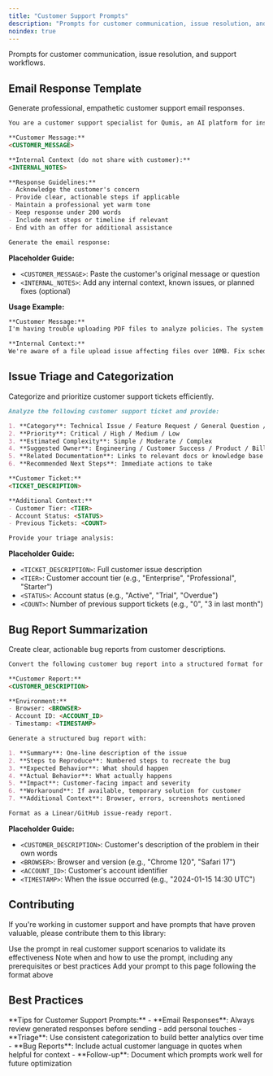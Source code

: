 ```yaml
---
title: "Customer Support Prompts"
description: "Prompts for customer communication, issue resolution, and support workflows"
noindex: true
---
```


<Info>
  Prompts for customer communication, issue resolution, and support workflows.
</Info>

## Email Response Template

Generate professional, empathetic customer support email responses.

```markdown
You are a customer support specialist for Qumis, an AI platform for insurance professionals. Generate a professional and empathetic email response for the following customer inquiry.

**Customer Message:**
<CUSTOMER_MESSAGE>

**Internal Context (do not share with customer):**
<INTERNAL_NOTES>

**Response Guidelines:**
- Acknowledge the customer's concern
- Provide clear, actionable steps if applicable
- Maintain a professional yet warm tone
- Keep response under 200 words
- Include next steps or timeline if relevant
- End with an offer for additional assistance

Generate the email response:
```

**Placeholder Guide:**
- `<CUSTOMER_MESSAGE>`: Paste the customer's original message or question
- `<INTERNAL_NOTES>`: Add any internal context, known issues, or planned fixes (optional)

**Usage Example:**
```markdown
**Customer Message:**
I'm having trouble uploading PDF files to analyze policies. The system keeps giving me an error.

**Internal Context:**
We're aware of a file upload issue affecting files over 10MB. Fix scheduled for next deployment.
```

## Issue Triage and Categorization

Categorize and prioritize customer support tickets efficiently.

```markdown
Analyze the following customer support ticket and provide:

1. **Category**: Technical Issue / Feature Request / General Question / Billing / Account Access
2. **Priority**: Critical / High / Medium / Low
3. **Estimated Complexity**: Simple / Moderate / Complex
4. **Suggested Owner**: Engineering / Customer Success / Product / Billing
5. **Related Documentation**: Links to relevant docs or knowledge base articles
6. **Recommended Next Steps**: Immediate actions to take

**Customer Ticket:**
<TICKET_DESCRIPTION>

**Additional Context:**
- Customer Tier: <TIER>
- Account Status: <STATUS>
- Previous Tickets: <COUNT>

Provide your triage analysis:
```

**Placeholder Guide:**
- `<TICKET_DESCRIPTION>`: Full customer issue description
- `<TIER>`: Customer account tier (e.g., "Enterprise", "Professional", "Starter")
- `<STATUS>`: Account status (e.g., "Active", "Trial", "Overdue")
- `<COUNT>`: Number of previous support tickets (e.g., "0", "3 in last month")

## Bug Report Summarization

Create clear, actionable bug reports from customer descriptions.

```markdown
Convert the following customer bug report into a structured format for the engineering team.

**Customer Report:**
<CUSTOMER_DESCRIPTION>

**Environment:**
- Browser: <BROWSER>
- Account ID: <ACCOUNT_ID>
- Timestamp: <TIMESTAMP>

Generate a structured bug report with:

1. **Summary**: One-line description of the issue
2. **Steps to Reproduce**: Numbered steps to recreate the bug
3. **Expected Behavior**: What should happen
4. **Actual Behavior**: What actually happens
5. **Impact**: Customer-facing impact and severity
6. **Workaround**: If available, temporary solution for customer
7. **Additional Context**: Browser, errors, screenshots mentioned

Format as a Linear/GitHub issue-ready report.
```

**Placeholder Guide:**
- `<CUSTOMER_DESCRIPTION>`: Customer's description of the problem in their own words
- `<BROWSER>`: Browser and version (e.g., "Chrome 120", "Safari 17")
- `<ACCOUNT_ID>`: Customer's account identifier
- `<TIMESTAMP>`: When the issue occurred (e.g., "2024-01-15 14:30 UTC")

## Contributing

If you're working in customer support and have prompts that have proven valuable, please contribute them to this library:

<Steps>
  <Step title="Test your prompt">
    Use the prompt in real customer support scenarios to validate its effectiveness
  </Step>

  <Step title="Document the use case">
    Note when and how to use the prompt, including any prerequisites or best practices
  </Step>

  <Step title="Share with the team">
    Add your prompt to this page following the format above
  </Step>
</Steps>

## Best Practices

<Tip>
  **Tips for Customer Support Prompts:**
  - **Email Responses**: Always review generated responses before sending - add personal touches
  - **Triage**: Use consistent categorization to build better analytics over time
  - **Bug Reports**: Include actual customer language in quotes when helpful for context
  - **Follow-up**: Document which prompts work well for future optimization
</Tip>
